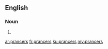 ==English==

===Noun===
{{head|en}}

# {{plural of|prancer}}

[[ar:prancers]]
[[fr:prancers]]
[[ku:prancers]]
[[my:prancers]]